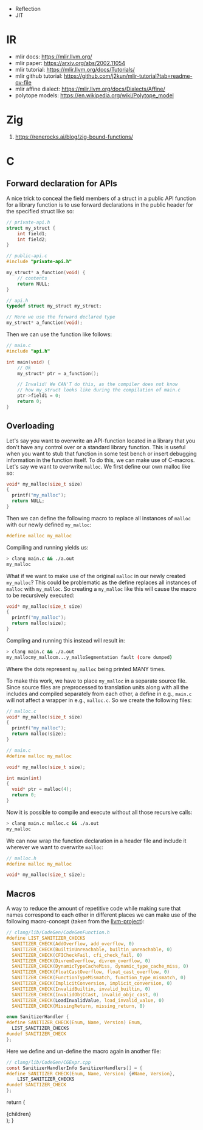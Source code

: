 
- Reflection
- JIT

# IR

- mlir docs: https://mlir.llvm.org/
- mlir paper: https://arxiv.org/abs/2002.11054
- mlir tutorial: https://mlir.llvm.org/docs/Tutorials/
- mlir github tutorial: https://github.com/j2kun/mlir-tutorial?tab=readme-ov-file
- mlir affine dialect: https://mlir.llvm.org/docs/Dialects/Affine/
- polytope models: https://en.wikipedia.org/wiki/Polytope_model

# Zig

1. https://renerocks.ai/blog/zig-bound-functions/

# C

## Forward declaration for APIs

A nice trick to conceal the field members of a struct in a public API function for a library function is to use forward declarations in the public header for the specified struct like so:

```c
// private-api.h
struct my_struct {
    int field1;
    int field2;
}
```

```c
// public-api.c
#include "private-api.h"

my_struct* a_function(void) {
    // contents
    return NULL;
}
```

```c
// api.h
typedef struct my_struct my_struct;

// Here we use the forward declared type
my_struct* a_function(void);
```

Then we can use the function like follows:

```c
// main.c
#include "api.h"

int main(void) {
    // Ok
    my_struct* ptr = a_function();

    // Invalid! We CAN'T do this, as the compiler does not know
    // how my_struct looks like during the compilation of main.c
    ptr->field1 = 0;
    return 0;
}
```

## Overloading

Let's say you want to overwrite an API-function located in a library that you don't have any control over or a standard
library function. This is useful when you want to stub that function in some test bench or insert debugging information
in the function itself. To do this, we can make use of C-macros. Let's say we want to overwrite `malloc`. We first
define our own malloc like so:

```c
void* my_malloc(size_t size)
{
  printf("my_malloc");
  return NULL;
}
```

Then we can define the following macro to replace all instances of `malloc` with our newly defined `my_malloc`:

```c
#define malloc my_malloc
```

Compiling and running yields us:

```bash
> clang main.c && ./a.out
my_malloc
```

What if we want to make use of the original `malloc` in our newly created `my_malloc`? This could be problematic as the define replaces all instances of `malloc` with `my_malloc`. So creating a `my_malloc` like this will cause the macro to be recursively executed:

```c
void* my_malloc(size_t size)
{
  printf("my_malloc");
  return malloc(size);
}
```

Compling and running this instead will result in:

```bash
> clang main.c && ./a.out
my_mallocmy_mallocm...y_malloSegmentation fault (core dumped)
```

Where the dots represent `my_malloc` being printed MANY times.

To make this work, we have to place `my_malloc` in a separate source file. Since source files are preprocessed to
translation units along with all the includes and compiled separately from each other, a define in e.g., `main.c` will not affect a wrapper in e.g., `malloc.c`. So we create the following files:

```c
// malloc.c
void* my_malloc(size_t size)
{
  printf("my_malloc");
  return malloc(size);
}
```

```c
// main.c
#define malloc my_malloc

void* my_malloc(size_t size);

int main(int)
{
  void* ptr = malloc(4);
  return 0;
}
```

Now it is possible to compile and execute without all those recursive calls:

```bash
> clang main.c malloc.c && ./a.out
my_malloc
```

We can now wrap the function declaration in a header file and include it wherever we want to
overwrite `malloc`:

```c
// malloc.h
#define malloc my_malloc

void* my_malloc(size_t size);
```

## Macros

A way to reduce the amount of repetitive code while making sure that names correspond to each other in different places we can make use of the following macro-concept (taken from the [llvm-project](https://github.com/llvm/llvm-project)):

```c
// clang/lib/CodeGen/CodeGenFunction.h
#define LIST_SANITIZER_CHECKS                                                  \
  SANITIZER_CHECK(AddOverflow, add_overflow, 0)                                \
  SANITIZER_CHECK(BuiltinUnreachable, builtin_unreachable, 0)                  \
  SANITIZER_CHECK(CFICheckFail, cfi_check_fail, 0)                             \
  SANITIZER_CHECK(DivremOverflow, divrem_overflow, 0)                          \
  SANITIZER_CHECK(DynamicTypeCacheMiss, dynamic_type_cache_miss, 0)            \
  SANITIZER_CHECK(FloatCastOverflow, float_cast_overflow, 0)                   \
  SANITIZER_CHECK(FunctionTypeMismatch, function_type_mismatch, 0)             \
  SANITIZER_CHECK(ImplicitConversion, implicit_conversion, 0)                  \
  SANITIZER_CHECK(InvalidBuiltin, invalid_builtin, 0)                          \
  SANITIZER_CHECK(InvalidObjCCast, invalid_objc_cast, 0)                       \
  SANITIZER_CHECK(LoadInvalidValue, load_invalid_value, 0)                     \
  SANITIZER_CHECK(MissingReturn, missing_return, 0)

enum SanitizerHandler {
#define SANITIZER_CHECK(Enum, Name, Version) Enum,
  LIST_SANITIZER_CHECKS
#undef SANITIZER_CHECK
};
```

Here we define and un-define the macro again in another file:

```c
// clang/lib/CodeGen/CGExpr.cpp
const SanitizerHandlerInfo SanitizerHandlers[] = {
#define SANITIZER_CHECK(Enum, Name, Version) {#Name, Version},
    LIST_SANITIZER_CHECKS
#undef SANITIZER_CHECK
};

```

  return (
    <Page active="lang">
      <div className="content">{children}</div>
    </Page>
  );
}
